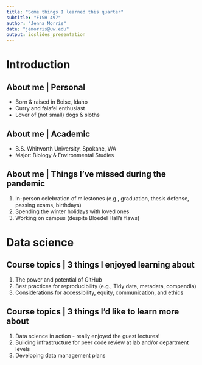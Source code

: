 ```yaml
---
title: "Some things I learned this quarter"
subtitle: "FISH 497"
author: "Jenna Morris" 
date: "jemorris@uw.edu"
output: ioslides_presentation
---
```

# Introduction

## About me | Personal

- Born & raised in Boise, Idaho
- Curry and falafel enthusiast
- Lover of (not small) dogs & sloths

## About me | Academic

- B.S. Whitworth University, Spokane, WA
- Major: Biology & Environmental Studies

## About me | Things I've missed during the pandemic

1. In-person celebration of milestones (e.g., graduation, thesis defense, passing exams, birthdays)
2. Spending the winter holidays with loved ones
3. Working on campus (despite Bloedel Hall's flaws)

# Data science

## Course topics | 3 things I enjoyed learning about

1. The power and potential of GitHub
2. Best practices for reproducibility (e.g., Tidy data, metadata, compendia)
3. Considerations for accessibility, equity, communication, and ethics

## Course topics | 3 things I'd like to learn more about

1. Data science in action - really enjoyed the guest lectures!
2. Building infrastructure for peer code review at lab and/or department levels
3. Developing data management plans

## {data-background=NorsePeakFire.jpg data-background-size=cover}